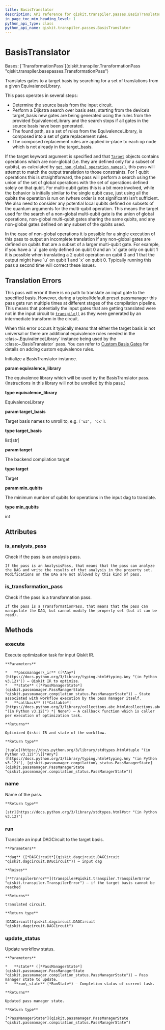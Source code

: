 ```yaml
---
title: BasisTranslator
description: API reference for qiskit.transpiler.passes.BasisTranslator
in_page_toc_min_heading_level: 1
python_api_type: class
python_api_name: qiskit.transpiler.passes.BasisTranslator
---
```


# BasisTranslator

<Class id="qiskit.transpiler.passes.BasisTranslator" isDedicatedPage={true} github="https://github.com/qiskit/qiskit/tree/stable/0.46/qiskit/transpiler/passes/basis/basis_translator.py" signature="qiskit.transpiler.passes.BasisTranslator(*args, **kwargs)" modifiers="class">
  Bases: [`TransformationPass`](qiskit.transpiler.TransformationPass "qiskit.transpiler.basepasses.TransformationPass")

  Translates gates to a target basis by searching for a set of translations from a given EquivalenceLibrary.

  This pass operates in several steps:

  *   Determine the source basis from the input circuit.
  *   Perform a Dijkstra search over basis sets, starting from the device’s target\_basis new gates are being generated using the rules from the provided EquivalenceLibrary and the search stops if all gates in the source basis have been generated.
  *   The found path, as a set of rules from the EquivalenceLibrary, is composed into a set of gate replacement rules.
  *   The composed replacement rules are applied in-place to each op node which is not already in the target\_basis.

  If the target keyword argument is specified and that [`Target`](qiskit.transpiler.Target "qiskit.transpiler.Target") objects contains operations which are non-global (i.e. they are defined only for a subset of qubits), as calculated by [`get_non_global_operation_names()`](qiskit.transpiler.Target#get_non_global_operation_names "qiskit.transpiler.Target.get_non_global_operation_names"), this pass will attempt to match the output translation to those constraints. For 1 qubit operations this is straightforward, the pass will perform a search using the union of the set of global operations with the set of operations defined solely on that qubit. For multi-qubit gates this is a bit more involved, while the behavior is initially similar to the single qubit case, just using all the qubits the operation is run on (where order is not significant) isn’t sufficient. We also need to consider any potential local qubits defined on subsets of the quantum arguments for the multi-qubit operation. This means the target used for the search of a non-global multi-qubit gate is the union of global operations, non-global multi-qubit gates sharing the same qubits, and any non-global gates defined on any subset of the qubits used.

  <Admonition title="Note" type="note">
    In the case of non-global operations it is possible for a single execution of this pass to output an incomplete translation if any non-global gates are defined on qubits that are a subset of a larger multi-qubit gate. For example, if you have a `u` gate only defined on qubit 0 and an `x` gate only on qubit 1 it is possible when translating a 2 qubit operation on qubit 0 and 1 that the output might have `u` on qubit 1 and `x` on qubit 0. Typically running this pass a second time will correct these issues.
  </Admonition>

  <span id="id1" />

  ## Translation Errors

  This pass will error if there is no path to translate an input gate to the specified basis. However, during a typical/default preset passmanager this pass gets run multiple times at different stages of the compilation pipeline. This means that potentially the input gates that are getting translated were not in the input circuit to [`transpile()`](compiler#qiskit.compiler.transpile "qiskit.compiler.transpile") as they were generated by an intermediate transform in the circuit.

  When this error occurs it typically means that either the target basis is not universal or there are additional equivalence rules needed in the :clas:\~.EquivalenceLibrary\` instance being used by the :class:\~.BasisTranslator\` pass. You can refer to [Custom Basis Gates](providers#custom-basis-gates) for details on adding custom equivalence rules.

  Initialize a BasisTranslator instance.

  **param equivalence\_library**

  The equivalence library which will be used by the BasisTranslator pass. (Instructions in this library will not be unrolled by this pass.)

  **type equivalence\_library**

  EquivalenceLibrary

  **param target\_basis**

  Target basis names to unroll to, e.g. `['u3', 'cx']`.

  **type target\_basis**

  list\[str]

  **param target**

  The backend compilation target

  **type target**

  Target

  **param min\_qubits**

  The minimum number of qubits for operations in the input dag to translate.

  **type min\_qubits**

  int

  ## Attributes

  ### is\_analysis\_pass

  <Attribute id="qiskit.transpiler.passes.BasisTranslator.is_analysis_pass">
    Check if the pass is an analysis pass.

    If the pass is an AnalysisPass, that means that the pass can analyze the DAG and write the results of that analysis in the property set. Modifications on the DAG are not allowed by this kind of pass.
  </Attribute>

  ### is\_transformation\_pass

  <Attribute id="qiskit.transpiler.passes.BasisTranslator.is_transformation_pass">
    Check if the pass is a transformation pass.

    If the pass is a TransformationPass, that means that the pass can manipulate the DAG, but cannot modify the property set (but it can be read).
  </Attribute>

  ## Methods

  ### execute

  <Function id="qiskit.transpiler.passes.BasisTranslator.execute" signature="execute(passmanager_ir, state, callback=None)">
    Execute optimization task for input Qiskit IR.

    **Parameters**

    *   **passmanager\_ir** ([*Any*](https://docs.python.org/3/library/typing.html#typing.Any "(in Python v3.12)")) – Qiskit IR to optimize.
    *   **state** ([*PassManagerState*](qiskit.passmanager.PassManagerState "qiskit.passmanager.compilation_status.PassManagerState")) – State associated with workflow execution by the pass manager itself.
    *   **callback** ([*Callable*](https://docs.python.org/3/library/collections.abc.html#collections.abc.Callable "(in Python v3.12)") *| None*) – A callback function which is caller per execution of optimization task.

    **Returns**

    Optimized Qiskit IR and state of the workflow.

    **Return type**

    [tuple](https://docs.python.org/3/library/stdtypes.html#tuple "(in Python v3.12)")\[[*Any*](https://docs.python.org/3/library/typing.html#typing.Any "(in Python v3.12)"), [qiskit.passmanager.compilation\_status.PassManagerState](qiskit.passmanager.PassManagerState "qiskit.passmanager.compilation_status.PassManagerState")]
  </Function>

  ### name

  <Function id="qiskit.transpiler.passes.BasisTranslator.name" signature="name()">
    Name of the pass.

    **Return type**

    [str](https://docs.python.org/3/library/stdtypes.html#str "(in Python v3.12)")
  </Function>

  ### run

  <Function id="qiskit.transpiler.passes.BasisTranslator.run" signature="run(dag)">
    Translate an input DAGCircuit to the target basis.

    **Parameters**

    **dag** ([*DAGCircuit*](qiskit.dagcircuit.DAGCircuit "qiskit.dagcircuit.DAGCircuit")) – input dag

    **Raises**

    [**TranspilerError**](transpiler#qiskit.transpiler.TranspilerError "qiskit.transpiler.TranspilerError") – if the target basis cannot be reached

    **Returns**

    translated circuit.

    **Return type**

    [DAGCircuit](qiskit.dagcircuit.DAGCircuit "qiskit.dagcircuit.DAGCircuit")
  </Function>

  ### update\_status

  <Function id="qiskit.transpiler.passes.BasisTranslator.update_status" signature="update_status(state, run_state)">
    Update workflow status.

    **Parameters**

    *   **state** ([*PassManagerState*](qiskit.passmanager.PassManagerState "qiskit.passmanager.compilation_status.PassManagerState")) – Pass manager state to update.
    *   **run\_state** (*RunState*) – Completion status of current task.

    **Returns**

    Updated pass manager state.

    **Return type**

    [*PassManagerState*](qiskit.passmanager.PassManagerState "qiskit.passmanager.compilation_status.PassManagerState")
  </Function>
</Class>

